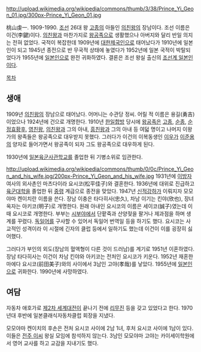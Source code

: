 http://upload.wikimedia.org/wikipedia/commons/thumb/3/38/Prince_Yi_Geon_01.jpg/300px-Prince_Yi_Geon_01.jpg

桃山虔一. 1909-1990. [[조선]] 26대 왕 [[고종]]의 아들인 [[의친왕]]의 장남이다. 조선 이름은 이건(李鍵)이다. [[의친왕]]과 마찬가지로 [[왕공족]]으로 생활했으나 아버지와 달리 반일 의지는 전혀 없었다. 국적이 복잡한데 1909년에 [[대한제국]]인으로 태어났다가 1910년에 일본인이 되고 1945년 종전으로 반 무국적 상태에 놓였다가 1952년에 일본 국적이 박탈되었다가 1955년에 [[일본인]]으로 완전 귀화하였다. 결론은 조선 왕실 출신의 [[한국계 일본인|조선계 일본인]]이다.

[[목차]]
== 생애 ==
1909년 [[의친왕]]의 장남으로 태어났다. 어머니는 수관당 정씨. 어릴 적 이름은 용길(勇吉)이었으나 1924년에 건으로 개명한다. 1910년 [[한일합방]] 당시에 [[왕공족]]은 [[고종]], [[순종]], [[순정효황후]], [[영친왕]], [[의친왕]]과 그의 아내, [[흥친왕]]과 그의 아내 등 여덟 명이고 나머지 이왕가의 왕족들은 왕공족으로 대우받지 못했다. 그러다가 이건의 이복동생인 [[이우]]가 [[이준용]]의 양자로 들어가면서 왕공족이 되자 그도 왕공족으로 대우하게 된다. 

1930년에 [[일본육군사관학교]]를 졸업한 뒤 기병소위로 임관한다. 

http://upload.wikimedia.org/wikipedia/commons/thumb/0/0c/Prince_Yi_Geon_and_his_wife.jpg/200px-Prince_Yi_Geon_and_his_wife.jpg
1931년에 [[이방자]] 여사의 외사촌인 마츠다이라 요시코(松平佳子)와 결혼한다. 1936년에 대위로 진급하고 [[육군대학]]을 졸업한 뒤 [[중령]] 계급으로 종전을 맞았다. 1947년 [[신적강하]]가 이뤄지자 모모야마 켄이치란 이름을 쓴다. 장남 이충은 타다히사(忠久), 차남 이기는 킨야(欣也), 장녀 옥자는 아키코(明子)로 개명한다. 원래 아내인 요시코의 이름은 세이코(誠子)였는데 이때 요시코로 개명한다. 부부는 [[시부야]]에서 단팥죽과 산양젖을 팔거나 제과점을 하며 생계를 꾸렸다. [[독일어]]를 구사할 수 있어서 독일어 번역일 등을 하기도 했다. 요시코는 사교적인 성격이라 이 시절에 긴자의 클럽 등에서 일하기도 했는데 이건이 이를 굉장히 싫어했다.

그러다가 부인의 외도(장남의 혈액형이 다른 것이 드러남)를 계기로 1951년 이혼하였다. 장남 타다히사는 이건이 차남 킨야와 아키코는 전처인 요시코가 키운다. 1952년 재혼한 마에다 요시코(前田美子)와의 사이에서 3남인 고야(孝哉)를 낳았다. 1955년에 [[일본인]]으로 귀화한다. 1990년에 사망하였다.
== 여담 ==
자동차 애호가로 [[제2차 세계대전]]이 끝나기 전에 [[리무진]] 등을 갖고 있었다고 한다. 1970년대 후반에 일본클래식자동차클럽 회장을 지냈다.

모모야마 켄이치의 후손은 전처 요시코 사이에 2남 1녀, 후처 요시코 사이에 1남이 있다. 이들은 [[전주 이씨]] 왕실 모임에 참석하지 않는다. 3남인 모모야마 고야는 카이세이학원에서 영어 교사를 하고 교감을 지내기도 했다.
